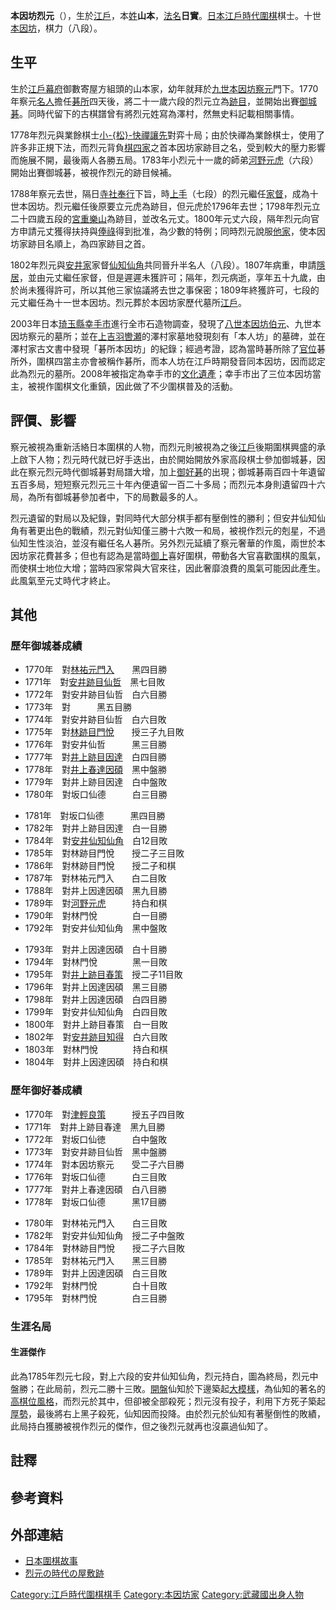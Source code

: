 {{Infobox Go player
| image =
| 全名 = 本因坊烈元
| 生於 = 1750年
| 出生地 = [[日本|日本]][[江戶|江戶]]{{refTag|name=木石庵|{{Cite web|url=http://mignon.ddo.jp/assembly/mignon/go_kisi/meikan_retugen.html|title=本因坊烈元|accessdate=2013-07-21|date=2004-02-02|author=木石庵|language=ja|deadurl=yes|archiveurl=https://web.archive.org/web/20051222211101/http://mignon.ddo.jp/assembly/mignon/go_kisi/meikan_retugen.html|archivedate=2005-12-22}}}}
| 卒於 = 1808年12月6日
| 逝世地 = 日本
| 國籍 = 日本
| 師從 = [[本因坊察元|本因坊察元]]
| 學生 = [[本因坊元丈|本因坊元丈]]、[[林元美|林元美]]、<br />{{link-ja|關山仙太夫|関山仙太夫}}、[[伊藤子元|伊藤子元]]
| 職業生涯 = 1770年被立為[[本因坊家|本因坊家]][[跡目|跡目]]<br />1788年成為[[家督|家督]]<br />1802年升上半名人
| 段位 = {{link-ja|準名人|準名人|半名人}}（八段）
| 所屬 = [[本因坊家|本因坊家]]
}}
{{japanese|image=|caption=本因坊烈元|japanese=本因坊 烈元|kana=ほんいんぼう れつげん|romaji= Hon'inbō Retsugen}}

'''本因坊烈元'''（{{bd|1750年||1808年|12月6日|catIdx=H}}），生於[[江戶|江戶]]，本[[姓|姓]]'''山本'''，[[法名|法名]]'''日實'''。[[日本|日本]][[江戶時代|江戶時代]][[圍棋|圍棋]]棋士。十世[[本因坊家|本因坊]]，棋力{{link-ja|準名人|準名人|半名人}}（八段）{{refTag|name=坐隠談叢|{{Cite book|author=安藤豊次|title=坐隠談叢|publisher=關西圍碁會|location=日本|year=1910|oclc=672461984}}}}{{refTag|name=大系|{{Cite book|title={{link-ja|日本囲碁大系|日本囲碁大系}}6-察元・烈元・因淑|author=[[加藤正夫|加藤正夫]]|publisher=筑摩書房|location=日本|date=1991年|oclc=703789081}}}}{{refTag|{{Cite web|url=http://kotobank.jp/word/%E6%9C%AC%E5%9B%A0%E5%9D%8A%E7%83%88%E5%85%83|accessdate=2013-07-21|title=本因坊烈元|work=日本人名大辞典|year=2009|publisher=[[講談社|講談社]]|archive-date=2013-05-11|archive-url=https://web.archive.org/web/20130511115155/http://kotobank.jp/word/%E6%9C%AC%E5%9B%A0%E5%9D%8A%E7%83%88%E5%85%83|dead-url=no}}}}。

== 生平 ==
生於[[江戶幕府|江戶幕府]]御數寄屋方組頭的山本家，幼年就拜於[[本因坊察元|九世本因坊察元]]門下{{refTag|name=坐隠談叢}}{{refTag|name=木石庵}}。1770年察元[[名人_(圍棋)|名人]]擔任[[碁所|碁所]]四天後，將二十一歲六段的烈元立為[[跡目|跡目]]，並開始出賽[[御城碁|御城碁]]。同時代留下的古棋譜曾有將烈元姓寫為澤村，然無史料記載相關事情{{refTag|name=坐隠談叢}}{{refTag|name=木石庵}}。

1778年烈元與業餘棋士{{noteTag|當時職業與業餘的段位並不像現今分開，業餘與職業之分僅以是否以下棋維生來做區別。}}[[小松快禪|小-{松}-快禪]][[讓先|讓先]]對弈十局；由於快禪為業餘棋士，使用了許多非正規下法，而烈元背負[[圍棋四大家|棋四家]]之首本因坊家跡目之名，受到較大的壓力影響而施展不開，最後兩人各勝五局{{refTag|{{Cite web|url=http://kogokenkyuu.seesaa.net/article/367789767.html|accessdate=2013-07-21|title=本因坊烈元･小松快禅1|publisher=古碁研究|date=2013-06-28|language=ja|archive-date=2019-09-28|archive-url=https://web.archive.org/web/20190928224035/http://kogokenkyuu.seesaa.net/article/367789767.html|dead-url=no}}}}{{refTag|{{Cite web|url=http://kogokenkyuu.seesaa.net/article/368516889.html|accessdate=2013-07-21|title=本因坊烈元･小松快禅10|publisher=古碁研究|date=2013-06-28|language=ja|archive-date=2016-03-05|archive-url=https://web.archive.org/web/20160305223941/http://kogokenkyuu.seesaa.net/article/368516889.html|dead-url=no}}}}。1783年小烈元十一歲的師弟[[河野元虎|河野元虎]]（六段{{noteTag|《坐隱談叢》寫為六段，日文維基、木石庵則寫為五段。}}）開始出賽御城碁，被視作烈元的跡目候補{{refTag|{{Cite web|accessdate=2013-07-21|title=河野元虎|url=http://mignon.ddo.jp/assembly/mignon/go_kisi/meikan_genko.html|author=木石庵|date=2004-02-01|language=ja|deadurl=yes|archiveurl=https://web.archive.org/web/20051222224924/http://mignon.ddo.jp/assembly/mignon/go_kisi/meikan_genko.html|archivedate=2005-12-22}}}}。

1788年察元去世，隔日[[寺社奉行|寺社奉行]]{{link-ja|土井利厚|土井利厚|土井大炊守}}下旨，時[[上手|上手]]（七段）的烈元繼任[[家督|家督]]，成為十世本因坊{{refTag|name=坐隠談叢}}{{refTag|name=木石庵}}。烈元繼任後原要立元虎為跡目，但元虎於1796年去世；1798年烈元立二十四歲五段的[[本因坊元丈|宮重樂山]]為跡目，並改名元丈{{refTag|name=坐隠談叢}}。1800年元丈六段，隔年烈元向官方申請元丈獲得扶持與[[俸祿|俸祿]]得到批准，為少數的特例；同時烈元說服[[圍棋四大家|他家]]，使本因坊家跡目名順上，為四家跡目之首{{noteTag|見[[碁將棋名順訴訟事件|碁將棋名順訴訟事件]]，原本自古規定本因坊家家督為四家之首，但是跡目則按照段位排定。}}{{refTag|name=坐隠談叢}}{{refTag|name=木石庵}}。

1802年烈元與[[安井家|安井家]]家督[[安井仙知仙角|仙知仙角]]共同晉升半名人（八段）。1807年病重，申請[[隱居_(家制度)|隱居]]，並由元丈繼任家督，但是遲遲未獲許可；隔年，烈元病逝，享年五十九歲，由於尚未獲得許可，所以其他三家協議將去世之事保密；1809年終獲許可，七段的元丈繼任為十一世本因坊{{refTag|name=坐隠談叢}}。烈元葬於本因坊家歷代墓所[[江戶|江戶]]{{link-ja|本妙寺|本妙寺 (豊島区)}}{{refTag|{{Cite web|url=http://www6.ocn.ne.jp/~honmyoji/|accessdate=2013-07-03|title=囲碁家元 本因坊歴代の墓|language=ja|deadurl=yes|archiveurl=https://web.archive.org/web/20130702203501/http://www6.ocn.ne.jp/~honmyoji/|archivedate=2013-07-02}}}}{{refTag|{{Cite web|url=http://tokyotoshima.blog.shinobi.jp/%E5%B7%A3%E9%B4%A8/%E5%8D%81%E4%B8%96%20%E6%9C%AC%E5%9B%A0%E5%9D%8A%E7%83%88%E5%85%83%E5%A2%93%EF%BC%88%E6%9C%AC%E5%A6%99%E5%AF%BA%20%E6%9C%AC%E5%9B%A0%E5%9D%8A%E6%AD%B4%E4%BB%A3%E5%A2%93%E6%89%80%EF%BC%89|accessdate=2013-07-21|title=十世 本因坊烈元墓（本妙寺 本因坊歴代墓所）|publisher=東京都豊島区の歴史|date=2012-08-31|language=ja|archive-date=2014-12-25|archive-url=https://web.archive.org/web/20141225174041/http://tokyotoshima.blog.shinobi.jp/%E5%B7%A3%E9%B4%A8/%E5%8D%81%E4%B8%96%20%E6%9C%AC%E5%9B%A0%E5%9D%8A%E7%83%88%E5%85%83%E5%A2%93%EF%BC%88%E6%9C%AC%E5%A6%99%E5%AF%BA%20%E6%9C%AC%E5%9B%A0%E5%9D%8A%E6%AD%B4%E4%BB%A3%E5%A2%93%E6%89%80%EF%BC%89|dead-url=no}}}}。

2003年日本[[琦玉縣|琦玉縣]][[幸手市|幸手市]]進行全市石造物調查，發現了[[本因坊伯元|八世本因坊伯元]]、九世本因坊察元的墓所；並在[[上吉羽|上吉羽]]{{noteTag|昔日琦玉縣[[北葛飾郡|北葛飾郡]][[上吉羽村|上吉羽村]]，1889年併入{{link-ja|權現堂川村|権現堂川村}}，1954年又併入幸手町，1986年升格為幸手市。}}[[轡瀬|轡瀬]]的澤村家墓地發現刻有「本人坊」的墓碑，並在澤村家古文書中發現「碁所本因坊」的紀錄；經過考證，認為當時碁所除了[[官位|官位]]碁所外，圍棋四{{link-ja|家元|家元}}當主亦會被稱作碁所，而本人坊在江戶時期發音同本因坊，因而認定此為烈元的墓所{{refTag|{{Cite web|url=http://www1.ocn.ne.jp/~igoshi/meisyo047.html|accessdate=2013-07-21|title=囲碁名所史跡-十世本因坊烈元の墓|author=日本棋院囲碁史会事務局|publisher=囲碁史研究|language=ja}}{{dead link|date=2018年3月 |bot=InternetArchiveBot |fix-attempted=yes }}}}。2008年被指定為幸手市的[[文化遺產|文化遺產]]{{refTag|{{Cite web|url=http://www.city.satte.lg.jp/ka/kyouiku-iinkai/syakaikyouiku/oshirase/bunka/igo/igo.htm|accessdate=2013-07-16|title=本因坊三代「伯元」「察元」「烈元」の墓石マップの紹介|publisher=幸手市役所|language=ja}}{{Dead link|date=2018年7月 |bot=InternetArchiveBot |fix-attempted=no }}}}；幸手市出了三位本因坊當主，被視作圍棋文化重鎮，因此做了不少圍棋普及的活動{{refTag|{{Cite web|url=http://www.chiiki-dukuri-hyakka.or.jp/1_all/jirei/2010_tiikisigen/honpen/11.htm|accessdate=2013-07-21|title=伯元・察元・烈元　本因坊三代を生んだ街の囲碁文化普及への挑戦|author=地域活性化センター|language=ja|deadurl=yes|archiveurl=https://web.archive.org/web/20130723063314/http://www.chiiki-dukuri-hyakka.or.jp/1_all/jirei/2010_tiikisigen/honpen/11.htm|archivedate=2013-07-23}}}}。

== 評價、影響 ==
察元被視為重新活絡日本圍棋的人物，而烈元則被視為之後[[江戶時代|江戶]]後期圍棋興盛的承上啟下人物；烈元時代就已好手迭出，由於開始開放外家高段棋士參加御城碁，因此在察元烈元時代御城碁對局譜大增，加上[[御好碁|御好碁]]的出現{{noteTag|御好碁雖為非正式的餘興棋，但仍被視為御城碁。}}；御城碁兩百四十年遺留五百多局，短短察元烈元三十年內便遺留一百二十多局；而烈元本身則遺留四十六局，為所有御城碁參加者中，下的局數最多的人{{refTag|name=木石庵}}{{refTag|name=系譜|{{Cite web|url=http://homepage2.nifty.com/figo/yz-keifu.html|accessdate=2013-07-21|title=本因坊系譜|author=ふぃご村囲碁道場|language=ja}}{{Dead link|date=2018年7月 |bot=InternetArchiveBot |fix-attempted=no }}}}。

烈元遺留的對局以及紀錄，對同時代大部分棋手都有壓倒性的勝利；但安井仙知仙角有著更出色的戰績，烈元對仙知僅三勝十六敗一和局{{refTag|name=木石庵}}{{refTag|name=大系}}，被視作烈元的剋星，不過仙知生性淡泊，並沒有繼任名人碁所{{refTag|name=圍棋史話|{{Cite book|author=沙濟琯|title=日本圍棋史話|publisher=世界文物出版社|location=中華民國|year=1983|oclc=815874686}}}}。另外烈元延續了察元奢華的作風，兩世於本因坊家花費甚多；但也有認為是當時[[征夷大將軍|御上]]喜好圍棋{{noteTag|從御好碁大增得知{{refTag|name=系譜}}。}}，帶動各大官喜歡圍棋的風氣，而使棋士地位大增；當時四家常與大官來往，因此奢靡浪費的風氣可能因此產生{{refTag|name=坐隠談叢}}。此風氣至元丈時代才終止{{refTag|name=坐隠談叢}}{{refTag|name=木石庵}}{{refTag|name=系譜}}。

== 其他 ==
=== 歷年御城碁成績 ===
{{Col-begin}}
{{Col-3}}
*1770年　對[[林祐元門入|林祐元門入]]　　黑四目勝
*1771年　對[[安井仙哲|安井跡目仙哲]]　黑七目敗
*1772年　對安井跡目仙哲　白六目勝
*1773年　對{{link-ja|坂口仙德|坂口仙徳}}　　　黑五目勝
*1774年　對安井跡目仙哲　白六目敗
*1775年　對[[林門悅|林跡目門悅]]　　授三子九目敗
*1776年　對安井仙哲　　　黑三目勝
*1777年　對[[井上因達因碩|井上跡目因達]]　白四目勝
*1778年　對[[井上春達因碩|井上春達因碩]]　黑中盤勝
*1779年　對井上跡目因達　白中盤敗
*1780年　對坂口仙德　　　白三目勝
{{Col-3}}
*1781年　對坂口仙德　　　黑四目勝
*1782年　對井上跡目因達　白一目勝
*1784年　對[[安井仙知仙角|安井仙知仙角]]　白12目敗
*1785年　對林跡目門悅　　授二子三目敗
*1786年　對林跡目門悅　　授二子和棋
*1787年　對林祐元門入　　白二目敗
*1788年　對井上因達因碩　黑九目勝
*1789年　對[[河野元虎|河野元虎]]　　　持白和棋
*1790年　對林門悅　　　　白一目勝
*1792年　對安井仙知仙角　黑中盤敗
{{Col-3}}
*1793年　對井上因達因碩　白十目勝
*1794年　對林門悅　　　　黑一目敗
*1795年　對[[井上春策因碩|井上跡目春策]]　授二子11目敗
*1796年　對井上因達因碩　黑三目勝
*1798年　對井上因達因碩　白四目勝
*1799年　對安井仙知仙角　白四目敗
*1800年　對井上跡目春策　白一目敗
*1802年　對[[安井知得仙知|安井跡目知得]]　白六目敗
*1803年　對林門悅　　　　持白和棋
*1804年　對井上因達因碩　持白和棋
{{Col-end}}{{refTag|name=御城碁|{{Cite book|title=御城碁譜|author=[[瀨越憲作|瀨越憲作]]|publisher=御城碁譜頒布委員會|year=1951|oclc=35715201|language=ja}}}}

=== 歷年御好碁成績 ===
{{Col-begin}}
{{Col-2}}
*1770年　對[[津輕良策|津輕良策]]　　　授五子四目敗
*1771年　對井上跡目春達　黑九目勝
*1772年　對坂口仙徳　　　白中盤敗
*1773年　對安井跡目仙哲　黑中盤勝
*1774年　對本因坊察元　　受二子六目勝
*1776年　對坂口仙德　　　白三目敗
*1777年　對井上春達因碩　白八目勝
*1778年　對坂口仙德　　　黑17目勝
{{Col-2}}
*1780年　對林祐元門入　　白三目敗
*1782年　對安井仙知仙角　授二子中盤敗
*1784年　對林跡目門悅　　授二子六目敗
*1785年　對林祐元門入　　黑三目勝
*1789年　對井上因達因碩　白三目敗
*1792年　對林門悅　　　　白十目敗
*1795年　對林門悅　　　　白三目勝
{{Col-end}}{{refTag|name=御城碁|{{Cite book|title=御城碁譜|author=[[瀨越憲作|瀨越憲作]]|publisher=御城碁譜頒布委員會|year=1951|oclc=35715201|language=ja}}}}

=== 生涯名局 ===
==== 生涯傑作 ====
{{棋盤|=
     A B C D E F G H J K L M N O P Q R S T
 19 |  |  |  |  | w| b| w| w| b|  | w| b|  |  | b| w|  | w|  |= 19
 18 |  |  |  |  | w| b| b| w| b| b|  | b|  | w| w| b| w|  | b|= 18
 17 |  | w| w| w| w| b|  | w| w| b|  | w| w|  | w| b| w| w|  |= 17
 16 |  | b| w| b| b| w| w| w|  | b| b| w| b| w| b| x| b| b|  |= 16
 15 |  |  | b| b|  | b| w| w| b|  | b| b| b| w|  |  |  |  |  |= 15
 14 |  |  |  |  | b| b| b| w| b| b| b| w| w| w|  | b| b|  |  |= 14
 13 |  |  |  |  |  | w| b| b| w|  |  |  |  |  |  | b| w| b| w|= 13
 12 |  | w| b| b|  |  |  |  |  |  |  | w|  |  |  | w|  | w|  |= 12
 11 |  |  | w|  | b| w|  |  |  |  | w|  | w|  | b| w|  |  |  |= 11
 10 |  | w| w| w| w| w| w| w| w| x|  | w| b|  | b| w|  |  |  |= 10
  9 | w|  |  |  | w| b| b| b| b| w| w| b| b|  | b| b| w|  |  |= 9
  8 |  | w| w| w| b| b| b| b|  | b| b|  |  | b|  |  | w|  |  |= 8
  7 | b| w| b| w| b| w| b|  | b|  | b| b|  | b| w| b|  |  |  |= 7
  6 | b| w| b| b| w|  | w| b|  | b|  |  | b| w|  | w|  |  |  |= 6
  5 |  | b| b| w|  | w|  | w| b| b|  |  | b| w|  | w|  |  |  |= 5
  4 |  |  | b| x| b| w|  |  | b| x| b| w| b| b| w| w| b|  |  |= 4
  3 |  |  |  |  | b| b| w| w| w| b| w|  | w| b| b| w|  |  |  |= 3
  2 |  |  |  |  | b|  | b| b| w| b| b| w| b|  |  | w|  |  |  |= 2
  1 |  |  |  |  |  | b|  | w|  |  |  |  | w| w|  |  |  |  |  |= 1
     A B C D E F G H J K L M N O P Q R S T|26}}
此為1785年烈元七段，對上六段的安井仙知仙角，烈元持白，圖為終局，烈元中盤勝；在此局前，烈元二勝十三敗。[[布局|開盤]]仙知於下邊築起[[模樣|大模樣]]，為仙知的著名的[[宇宙流|高棋位風格]]，而烈元於其中{{link-ja|打入|打ち込み (囲碁)}}，但卻被全部殺死；烈元沒有投子，利用下方死子築起[[厚勢|厚勢]]，最後將右上黑子殺死，仙知因而投降。由於烈元於仙知有著壓倒性的敗績，此局持白獲勝被視作烈元的傑作，但之後烈元就再也沒贏過仙知了{{refTag|{{Cite web|url=http://mignon.ddo.jp/assembly/mignon/go_kisi/senti_retugen178508.html|accessdate=2013-07-21|title=「烈元の傑作譜」|author=木石庵|language=ja}}{{dead link|date=2018年3月 |bot=InternetArchiveBot |fix-attempted=yes }}}}。

==註釋==
{{Reflist|1|list={{noteFoot}}}}

==參考資料==
{{Reflist|2|list={{refFoot}}}}

==外部連結==
*[https://web.archive.org/web/20150418000611/http://www.flygo.net/history/jhistory/jhistory_index.html 日本圍棋故事]
*[http://www1.ocn.ne.jp/~igoshi/meisyo021.html 烈元の時代の屋敷跡]{{dead link|date=2018年3月 |bot=InternetArchiveBot |fix-attempted=yes }}

{{本因坊}}

{{Authority control}}

[[Category:江戶時代圍棋棋手|Category:江戶時代圍棋棋手]]
[[Category:本因坊家|Category:本因坊家]]
[[Category:武藏國出身人物|Category:武藏國出身人物]]